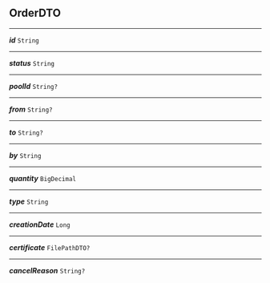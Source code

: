 


## OrderDTO



---

***id*** `String`

---

***status*** `String`

---

***poolId*** `String?`

---

***from*** `String?`

---

***to*** `String?`

---

***by*** `String`

---

***quantity*** `BigDecimal`

---

***type*** `String`

---

***creationDate*** `Long`

---

***certificate*** `FilePathDTO?`

---

***cancelReason*** `String?`
